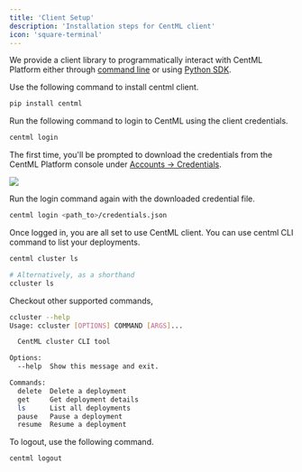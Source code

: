 ```yaml
---
title: 'Client Setup'
description: 'Installation steps for CentML client'
icon: 'square-terminal'
---
```


We provide a client library to programmatically interact with CentML Platform either through [command line](/resources/cli) or using [Python SDK](/resources/sdk).

Use the following command to install centml client.

```bash
pip install centml
```

Run the following command to login to CentML using the client credentials.

```bash
centml login
```

The first time, you'll be prompted to download the credentials from the CentML Platform console under [Accounts -> Credentials](https://app.centml.com/user/credentials).

<Frame>
    <img src="/images/credentials.png" style={{ borderRadius: '0.5rem' }} />
</Frame>

Run the login command again with the downloaded credential file.

```bash
centml login <path_to>/credentials.json
```

Once logged in, you are all set to use CentML client. You can use centml CLI command to list your deployments.

```bash
centml cluster ls

# Alternatively, as a shorthand
ccluster ls
```

Checkout other supported commands,
```bash
ccluster --help
Usage: ccluster [OPTIONS] COMMAND [ARGS]...

  CentML cluster CLI tool

Options:
  --help  Show this message and exit.

Commands:
  delete  Delete a deployment
  get     Get deployment details
  ls      List all deployments
  pause   Pause a deployment
  resume  Resume a deployment
```

To logout, use the following command.

```bash
centml logout
```
